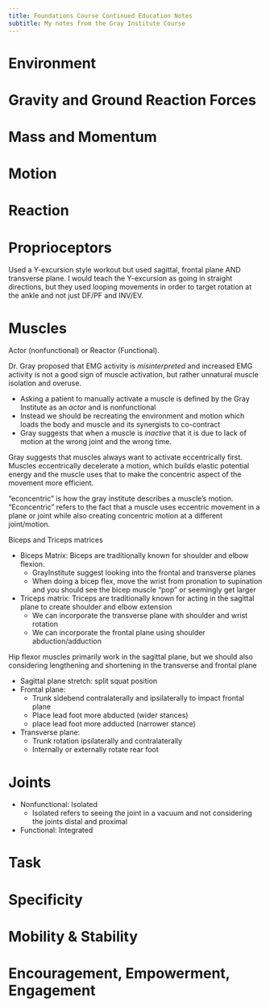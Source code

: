 ```yaml
---
title: Foundations Course Continued Education Notes
subtitle: My notes from the Gray Institute Course
---
```



# Environment

# Gravity and Ground Reaction Forces



# Mass and Momentum



# Motion


# Reaction

# Proprioceptors

Used a Y-excursion style workout but used sagittal, frontal plane AND transverse plane.
I would teach the Y-excursion as going in straight directions, but they used looping movements in order to target rotation at the ankle and not just DF/PF and INV/EV.


# Muscles

Actor (nonfunctional) or Reactor (Functional).

Dr. Gray proposed that EMG activity is <i>misinterpreted</i> and increased EMG activity is not a good sign of muscle activation, but rather unnatural muscle isolation and overuse.

- Asking a patient to manually activate a muscle is defined by the Gray Institute as an <i>actor</i> and is nonfunctional
- Instead we should be recreating the environment and motion which loads the body and muscle and its synergists to co-contract 
- Gray suggests that when a muscle is <i>inactive</i> that it is due to lack of motion at the wrong joint and the wrong time.

Gray suggests that muscles always want to activate eccentrically first.
Muscles eccentrically decelerate a motion, which builds elastic potential energy and the muscle uses that to make the concentric aspect of the movement more efficient.

"econcentric" is how the gray institute describes a muscle's motion.
"Econcentric" refers to the fact that a muscle uses eccentric movement in a plane or joint while also creating concentric motion at a different joint/motion.


Biceps and Triceps matrices

- Biceps Matrix: Biceps are traditionally known for shoulder and elbow flexion.
    - GrayInstitute suggest looking into the frontal and transverse planes
    - When doing a bicep flex, move the wrist from pronation to supination and you should see the bicep muscle "pop" or seemingly get larger
- Triceps matrix: Triceps are traditionally known for acting in the sagittal plane to create shoulder and elbow extension
    - We can incorporate the transverse plane with shoulder and wrist rotation
    - We can incorporate the frontal plane using shoulder abduction/adduction

Hip flexor muscles primarily work in the sagittal plane, but we should also considering lengthening and shortening in the transverse and frontal plane

- Sagittal plane stretch: split squat position
- Frontal plane: 
    - Trunk sidebend contralaterally and ipsilaterally to impact frontal plane
    - Place lead foot more abducted (wider stances)
    - place lead foot more adducted (narrower stance) 
- Transverse plane:
    - Trunk rotation ipsilaterally and contralaterally
    - Internally or externally rotate rear foot


# Joints

- Nonfunctional: Isolated
    - Isolated refers to seeing the joint in a vacuum and not considering the joints distal and proximal
- Functional: Integrated


# Task

# Specificity


# Mobility & Stability

# Encouragement, Empowerment, Engagement

